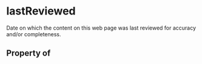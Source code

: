 # lastReviewed

Date on which the content on this web page was last reviewed for accuracy and/or completeness.

## Property of



